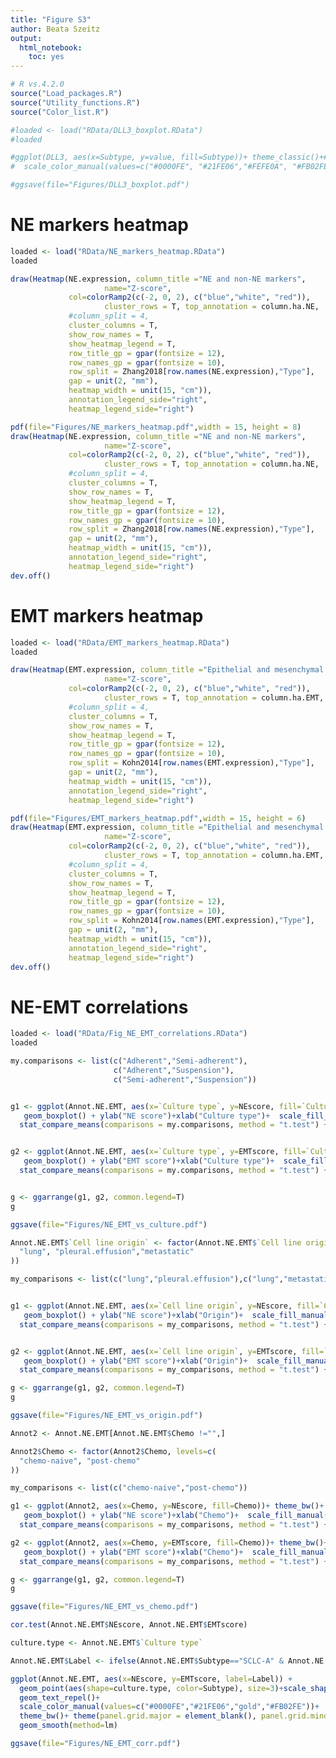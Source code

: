 ```yaml
---
title: "Figure S3"
author: Beata Szeitz
output:
  html_notebook:
    toc: yes
---
```


```r
# R vs.4.2.0
source("Load_packages.R")
source("Utility_functions.R")
source("Color_list.R")
```
 

```r
#loaded <- load("RData/DLL3_boxplot.RData")
#loaded
```


```r

#ggplot(DLL3, aes(x=Subtype, y=value, fill=Subtype))+ theme_classic()+# +geom_violin()  
#  scale_color_manual(values=c("#0000FE", "#21FE06","#FEFE0A", "#FB02FE"))+ scale_fill_manual(values=c("#0000FE", "#21FE06","#FEFE0A", "#FB02FE"))+ geom_boxplot() + ylab("Z-score")+xlab("")+ggtitle("DLL3 (Q9NYJ7)")

#ggsave(file="Figures/DLL3_boxplot.pdf")


```


# NE markers heatmap

```r
loaded <- load("RData/NE_markers_heatmap.RData")
loaded

```




```r
draw(Heatmap(NE.expression, column_title ="NE and non-NE markers",
                     name="Z-score",
             col=colorRamp2(c(-2, 0, 2), c("blue","white", "red")),
                     cluster_rows = T, top_annotation = column.ha.NE, 
             #column_split = 4, 
             cluster_columns = T,
             show_row_names = T, 
             show_heatmap_legend = T, 
             row_title_gp = gpar(fontsize = 12),
             row_names_gp = gpar(fontsize = 10),
             row_split = Zhang2018[row.names(NE.expression),"Type"],
             gap = unit(2, "mm"),
             heatmap_width = unit(15, "cm")),
             annotation_legend_side="right",
             heatmap_legend_side="right")

```


```r
pdf(file="Figures/NE_markers_heatmap.pdf",width = 15, height = 8)
draw(Heatmap(NE.expression, column_title ="NE and non-NE markers",
                     name="Z-score",
             col=colorRamp2(c(-2, 0, 2), c("blue","white", "red")),
                     cluster_rows = T, top_annotation = column.ha.NE, 
             #column_split = 4, 
             cluster_columns = T,
             show_row_names = T, 
             show_heatmap_legend = T, 
             row_title_gp = gpar(fontsize = 12),
             row_names_gp = gpar(fontsize = 10),
             row_split = Zhang2018[row.names(NE.expression),"Type"],
             gap = unit(2, "mm"),
             heatmap_width = unit(15, "cm")),
             annotation_legend_side="right",
             heatmap_legend_side="right")
dev.off()

```

# EMT markers heatmap


```r
loaded <- load("RData/EMT_markers_heatmap.RData")
loaded

```


```r
draw(Heatmap(EMT.expression, column_title ="Epithelial and mesenchymal markers",
                     name="Z-score",
             col=colorRamp2(c(-2, 0, 2), c("blue","white", "red")),
                     cluster_rows = T, top_annotation = column.ha.EMT, 
             #column_split = 4, 
             cluster_columns = T,
             show_row_names = T, 
             show_heatmap_legend = T, 
             row_title_gp = gpar(fontsize = 12),
             row_names_gp = gpar(fontsize = 10),
             row_split = Kohn2014[row.names(EMT.expression),"Type"],
             gap = unit(2, "mm"),
             heatmap_width = unit(15, "cm")),
             annotation_legend_side="right",
             heatmap_legend_side="right")

```


```r
pdf(file="Figures/EMT_markers_heatmap.pdf",width = 15, height = 6)
draw(Heatmap(EMT.expression, column_title ="Epithelial and mesenchymal markers",
                     name="Z-score",
             col=colorRamp2(c(-2, 0, 2), c("blue","white", "red")),
                     cluster_rows = T, top_annotation = column.ha.EMT, 
             #column_split = 4, 
             cluster_columns = T,
             show_row_names = T, 
             show_heatmap_legend = T, 
             row_title_gp = gpar(fontsize = 12),
             row_names_gp = gpar(fontsize = 10),
             row_split = Kohn2014[row.names(EMT.expression),"Type"],
             gap = unit(2, "mm"),
             heatmap_width = unit(15, "cm")),
             annotation_legend_side="right",
             heatmap_legend_side="right")
dev.off()
```


# NE-EMT correlations


```r
loaded <- load("RData/Fig_NE_EMT_correlations.RData")
loaded
```


```r

my.comparisons <- list(c("Adherent","Semi-adherent"),
                       c("Adherent","Suspension"),
                       c("Semi-adherent","Suspension"))


g1 <- ggplot(Annot.NE.EMT, aes(x=`Culture type`, y=NEscore, fill=`Culture type`))+ theme_bw()+# +geom_violin()  
   geom_boxplot() + ylab("NE score")+xlab("Culture type")+  scale_fill_manual(values = c("#23b866", "#ef5675", "#7a5195"))+ 
  stat_compare_means(comparisons = my.comparisons, method = "t.test") +ylim(-2.5,3)+ theme_classic()


g2 <- ggplot(Annot.NE.EMT, aes(x=`Culture type`, y=EMTscore, fill=`Culture type`))+ theme_bw()+# +geom_violin()  
   geom_boxplot() + ylab("EMT score")+xlab("Culture type")+  scale_fill_manual(values = c("#23b866", "#ef5675", "#7a5195"))+ 
  stat_compare_means(comparisons = my.comparisons, method = "t.test") +ylim(-2.5,3)+ theme_classic()


g <- ggarrange(g1, g2, common.legend=T)
g

ggsave(file="Figures/NE_EMT_vs_culture.pdf")


```



```r
Annot.NE.EMT$`Cell line origin` <- factor(Annot.NE.EMT$`Cell line origin`, levels=c(
  "lung", "pleural.effusion","metastatic"
))

my_comparisons <- list(c("lung","pleural.effusion"),c("lung","metastatic"), c("pleural.effusion", "metastatic"))


g1 <- ggplot(Annot.NE.EMT, aes(x=`Cell line origin`, y=NEscore, fill=`Cell line origin`))+ theme_bw()+
   geom_boxplot() + ylab("NE score")+xlab("Origin")+  scale_fill_manual(values = c("#3f8098", "lightblue", "#ffc3a0"))+
  stat_compare_means(comparisons = my_comparisons, method = "t.test") +ylim(-2.5,3)+ theme_classic()


g2 <- ggplot(Annot.NE.EMT, aes(x=`Cell line origin`, y=EMTscore, fill=`Cell line origin`))+ theme_bw()+ 
   geom_boxplot() + ylab("EMT score")+xlab("Origin")+  scale_fill_manual(values = c("#3f8098", "lightblue", "#ffc3a0"))+
  stat_compare_means(comparisons = my_comparisons, method = "t.test") +ylim(-2.5,3)+ theme_classic()

g <- ggarrange(g1, g2, common.legend=T)
g

ggsave(file="Figures/NE_EMT_vs_origin.pdf")


```


```r
Annot2 <- Annot.NE.EMT[Annot.NE.EMT$Chemo !="",]

Annot2$Chemo <- factor(Annot2$Chemo, levels=c(
  "chemo-naive", "post-chemo"
))

my_comparisons <- list(c("chemo-naive","post-chemo"))

g1 <- ggplot(Annot2, aes(x=Chemo, y=NEscore, fill=Chemo))+ theme_bw()+
   geom_boxplot() + ylab("NE score")+xlab("Chemo")+  scale_fill_manual(values = c("white", "brown"))+
  stat_compare_means(comparisons = my_comparisons, method = "t.test") +ylim(-2.5,3)+ theme_classic()

g2 <- ggplot(Annot2, aes(x=Chemo, y=EMTscore, fill=Chemo))+ theme_bw()+
   geom_boxplot() + ylab("EMT score")+xlab("Chemo")+  scale_fill_manual(values = c("white", "brown"))+ 
  stat_compare_means(comparisons = my_comparisons, method = "t.test") +ylim(-2.5,3)+ theme_classic()

g <- ggarrange(g1, g2, common.legend=T)
g

ggsave(file="Figures/NE_EMT_vs_chemo.pdf")

```


```r
cor.test(Annot.NE.EMT$NEscore, Annot.NE.EMT$EMTscore)

culture.type <- Annot.NE.EMT$`Culture type`

Annot.NE.EMT$Label <- ifelse(Annot.NE.EMT$Subtype=="SCLC-A" & Annot.NE.EMT$EMTscore < -1, Annot.NE.EMT$Sample, "")

ggplot(Annot.NE.EMT, aes(x=NEscore, y=EMTscore, label=Label)) +
  geom_point(aes(shape=culture.type, color=Subtype), size=3)+scale_shape_manual(values=c(16, 8, 15))+
  geom_text_repel()+
  scale_color_manual(values=c("#0000FE","#21FE06","gold","#FB02FE"))+
  theme_bw()+ theme(panel.grid.major = element_blank(), panel.grid.minor = element_blank())+
  geom_smooth(method=lm)

ggsave(file="Figures/NE_EMT_corr.pdf")


```



```r

```







